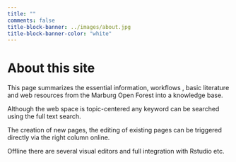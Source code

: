 ```yaml
---
title: ""
comments: false
title-block-banner: ../images/about.jpg
title-block-banner-color: "white"
---
```



# About this site
This page summarizes the essential information, workflows , basic literature and web resources from the Marburg Open Forest  into a knowledge base.

Although the web space is topic-centered any keyword can be searched using the full text search. 

The creation of new pages, the editing of existing pages can be triggered directly via the right column online. 

Offline there are several visual editors and full integration with Rstudio etc. 